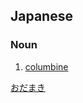 ==Japanese==
{{ja-kanjitab|お|たまき|k2=だまき|r=y|yomi=k}}

===Noun===
{{ja-noun|オダマキ}}

# [[columbine]]

[[Category:ja:Flowers|おだまき]]